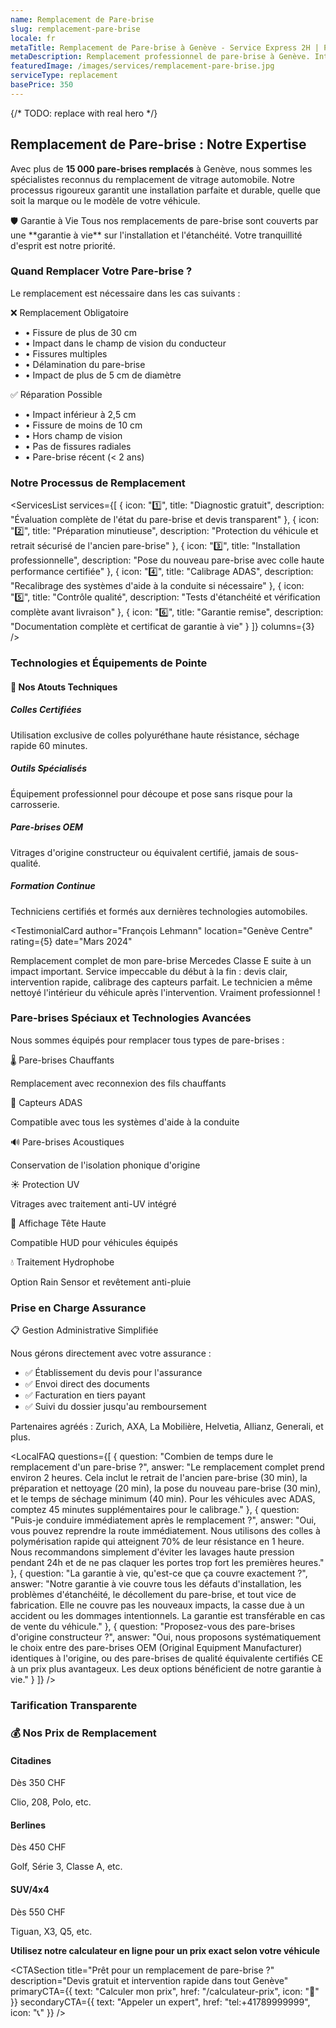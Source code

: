 ```yaml
---
name: Remplacement de Pare-brise
slug: remplacement-pare-brise
locale: fr
metaTitle: Remplacement de Pare-brise à Genève - Service Express 2H | PareBrise Genève Pro
metaDescription: Remplacement professionnel de pare-brise à Genève. Intervention en 2h, garantie à vie, toutes marques. ✓ Prise en charge assurance ✓ Véhicule de prêt.
featuredImage: /images/services/remplacement-pare-brise.jpg
serviceType: replacement
basePrice: 350
---
```


<Hero
  title="Remplacement de Pare-brise Professionnel à Genève"
  subtitle="Intervention en 2 heures • Garantie à vie • Toutes marques et modèles"
  backgroundImage=""
  ctaText="Obtenir un devis"
  ctaLink="/calculateur-prix"
/>

{/* TODO: replace with real hero */}
<div className="aspect-[16/9] rounded-2xl bg-primary/10 dark:bg-primary/20 animate-pulse mb-8" />

## Remplacement de Pare-brise : Notre Expertise

Avec plus de **15 000 pare-brises remplacés** à Genève, nous sommes les spécialistes reconnus du remplacement de vitrage automobile. Notre processus rigoureux garantit une installation parfaite et durable, quelle que soit la marque ou le modèle de votre véhicule.

<Card className="my-8 bg-blue-50 dark:bg-blue-950">
  <CardHeader>
    <CardTitle>🛡️ Garantie à Vie</CardTitle>
  </CardHeader>
  <CardContent>
    Tous nos remplacements de pare-brise sont couverts par une **garantie à vie** sur l'installation et l'étanchéité. Votre tranquillité d'esprit est notre priorité.
  </CardContent>
</Card>

### Quand Remplacer Votre Pare-brise ?

Le remplacement est nécessaire dans les cas suivants :

<div className="grid md:grid-cols-2 gap-6 my-8">
  <Card>
    <CardHeader>
      <CardTitle className="text-red-600">❌ Remplacement Obligatoire</CardTitle>
    </CardHeader>
    <CardContent>
      <ul className="space-y-2">
        <li>• Fissure de plus de 30 cm</li>
        <li>• Impact dans le champ de vision du conducteur</li>
        <li>• Fissures multiples</li>
        <li>• Délamination du pare-brise</li>
        <li>• Impact de plus de 5 cm de diamètre</li>
      </ul>
    </CardContent>
  </Card>
  
  <Card>
    <CardHeader>
      <CardTitle className="text-green-600">✅ Réparation Possible</CardTitle>
    </CardHeader>
    <CardContent>
      <ul className="space-y-2">
        <li>• Impact inférieur à 2,5 cm</li>
        <li>• Fissure de moins de 10 cm</li>
        <li>• Hors champ de vision</li>
        <li>• Pas de fissures radiales</li>
        <li>• Pare-brise récent (< 2 ans)</li>
      </ul>
    </CardContent>
  </Card>
</div>

### Notre Processus de Remplacement

<ServicesList
  services={[
    {
      icon: "1️⃣",
      title: "Diagnostic gratuit",
      description: "Évaluation complète de l'état du pare-brise et devis transparent"
    },
    {
      icon: "2️⃣",
      title: "Préparation minutieuse",
      description: "Protection du véhicule et retrait sécurisé de l'ancien pare-brise"
    },
    {
      icon: "3️⃣",
      title: "Installation professionnelle",
      description: "Pose du nouveau pare-brise avec colle haute performance certifiée"
    },
    {
      icon: "4️⃣",
      title: "Calibrage ADAS",
      description: "Recalibrage des systèmes d'aide à la conduite si nécessaire"
    },
    {
      icon: "5️⃣",
      title: "Contrôle qualité",
      description: "Tests d'étanchéité et vérification complète avant livraison"
    },
    {
      icon: "6️⃣",
      title: "Garantie remise",
      description: "Documentation complète et certificat de garantie à vie"
    }
  ]}
  columns={3}
/>

### Technologies et Équipements de Pointe

<div className="bg-gray-50 dark:bg-gray-900 p-6 rounded-lg my-8">
  <h4 className="font-semibold mb-4">🔧 Nos Atouts Techniques</h4>
  <div className="grid md:grid-cols-2 gap-4">
    <div>
      <h5 className="font-medium mb-2">Colles Certifiées</h5>
      <p className="text-sm text-muted-foreground">Utilisation exclusive de colles polyuréthane haute résistance, séchage rapide 60 minutes.</p>
    </div>
    <div>
      <h5 className="font-medium mb-2">Outils Spécialisés</h5>
      <p className="text-sm text-muted-foreground">Équipement professionnel pour découpe et pose sans risque pour la carrosserie.</p>
    </div>
    <div>
      <h5 className="font-medium mb-2">Pare-brises OEM</h5>
      <p className="text-sm text-muted-foreground">Vitrages d'origine constructeur ou équivalent certifié, jamais de sous-qualité.</p>
    </div>
    <div>
      <h5 className="font-medium mb-2">Formation Continue</h5>
      <p className="text-sm text-muted-foreground">Techniciens certifiés et formés aux dernières technologies automobiles.</p>
    </div>
  </div>
</div>

<TestimonialCard
  author="François Lehmann"
  location="Genève Centre"
  rating={5}
  date="Mars 2024"
>
  Remplacement complet de mon pare-brise Mercedes Classe E suite à un impact important. Service impeccable du début à la fin : devis clair, intervention rapide, calibrage des capteurs parfait. Le technicien a même nettoyé l'intérieur du véhicule après l'intervention. Vraiment professionnel !
</TestimonialCard>

### Pare-brises Spéciaux et Technologies Avancées

Nous sommes équipés pour remplacer tous types de pare-brises :

<div className="grid grid-cols-1 md:grid-cols-3 gap-4 my-8">
  <Card>
    <CardHeader className="pb-3">
      <CardTitle className="text-lg">🌡️ Pare-brises Chauffants</CardTitle>
    </CardHeader>
    <CardContent>
      <p className="text-sm">Remplacement avec reconnexion des fils chauffants</p>
    </CardContent>
  </Card>
  
  <Card>
    <CardHeader className="pb-3">
      <CardTitle className="text-lg">📡 Capteurs ADAS</CardTitle>
    </CardHeader>
    <CardContent>
      <p className="text-sm">Compatible avec tous les systèmes d'aide à la conduite</p>
    </CardContent>
  </Card>
  
  <Card>
    <CardHeader className="pb-3">
      <CardTitle className="text-lg">🔊 Pare-brises Acoustiques</CardTitle>
    </CardHeader>
    <CardContent>
      <p className="text-sm">Conservation de l'isolation phonique d'origine</p>
    </CardContent>
  </Card>
  
  <Card>
    <CardHeader className="pb-3">
      <CardTitle className="text-lg">☀️ Protection UV</CardTitle>
    </CardHeader>
    <CardContent>
      <p className="text-sm">Vitrages avec traitement anti-UV intégré</p>
    </CardContent>
  </Card>
  
  <Card>
    <CardHeader className="pb-3">
      <CardTitle className="text-lg">📱 Affichage Tête Haute</CardTitle>
    </CardHeader>
    <CardContent>
      <p className="text-sm">Compatible HUD pour véhicules équipés</p>
    </CardContent>
  </Card>
  
  <Card>
    <CardHeader className="pb-3">
      <CardTitle className="text-lg">💧 Traitement Hydrophobe</CardTitle>
    </CardHeader>
    <CardContent>
      <p className="text-sm">Option Rain Sensor et revêtement anti-pluie</p>
    </CardContent>
  </Card>
</div>

### Prise en Charge Assurance

<Card className="my-8 bg-green-50 dark:bg-green-950">
  <CardHeader>
    <CardTitle>📋 Gestion Administrative Simplifiée</CardTitle>
  </CardHeader>
  <CardContent>
    <p className="mb-4">Nous gérons directement avec votre assurance :</p>
    <ul className="space-y-2">
      <li>✅ Établissement du devis pour l'assurance</li>
      <li>✅ Envoi direct des documents</li>
      <li>✅ Facturation en tiers payant</li>
      <li>✅ Suivi du dossier jusqu'au remboursement</li>
    </ul>
    <p className="mt-4 text-sm text-muted-foreground">
      Partenaires agréés : Zurich, AXA, La Mobilière, Helvetia, Allianz, Generali, et plus.
    </p>
  </CardContent>
</Card>

<LocalFAQ
  questions={[
    {
      question: "Combien de temps dure le remplacement d'un pare-brise ?",
      answer: "Le remplacement complet prend environ 2 heures. Cela inclut le retrait de l'ancien pare-brise (30 min), la préparation et nettoyage (20 min), la pose du nouveau pare-brise (30 min), et le temps de séchage minimum (40 min). Pour les véhicules avec ADAS, comptez 45 minutes supplémentaires pour le calibrage."
    },
    {
      question: "Puis-je conduire immédiatement après le remplacement ?",
      answer: "Oui, vous pouvez reprendre la route immédiatement. Nous utilisons des colles à polymérisation rapide qui atteignent 70% de leur résistance en 1 heure. Nous recommandons simplement d'éviter les lavages haute pression pendant 24h et de ne pas claquer les portes trop fort les premières heures."
    },
    {
      question: "La garantie à vie, qu'est-ce que ça couvre exactement ?",
      answer: "Notre garantie à vie couvre tous les défauts d'installation, les problèmes d'étanchéité, le décollement du pare-brise, et tout vice de fabrication. Elle ne couvre pas les nouveaux impacts, la casse due à un accident ou les dommages intentionnels. La garantie est transférable en cas de vente du véhicule."
    },
    {
      question: "Proposez-vous des pare-brises d'origine constructeur ?",
      answer: "Oui, nous proposons systématiquement le choix entre des pare-brises OEM (Original Equipment Manufacturer) identiques à l'origine, ou des pare-brises de qualité équivalente certifiés CE à un prix plus avantageux. Les deux options bénéficient de notre garantie à vie."
    }
  ]}
/>

### Tarification Transparente

<div className="bg-blue-50 dark:bg-blue-950 p-6 rounded-lg my-8">
  <h3 className="text-2xl font-bold mb-4">💰 Nos Prix de Remplacement</h3>
  <div className="grid md:grid-cols-3 gap-4">
    <div className="bg-white dark:bg-gray-800 p-4 rounded">
      <h4 className="font-semibold">Citadines</h4>
      <p className="text-2xl font-bold text-primary mt-2">Dès 350 CHF</p>
      <p className="text-sm text-muted-foreground">Clio, 208, Polo, etc.</p>
    </div>
    <div className="bg-white dark:bg-gray-800 p-4 rounded">
      <h4 className="font-semibold">Berlines</h4>
      <p className="text-2xl font-bold text-primary mt-2">Dès 450 CHF</p>
      <p className="text-sm text-muted-foreground">Golf, Série 3, Classe A, etc.</p>
    </div>
    <div className="bg-white dark:bg-gray-800 p-4 rounded">
      <h4 className="font-semibold">SUV/4x4</h4>
      <p className="text-2xl font-bold text-primary mt-2">Dès 550 CHF</p>
      <p className="text-sm text-muted-foreground">Tiguan, X3, Q5, etc.</p>
    </div>
  </div>
  <p className="text-center mt-6">
    <strong>Utilisez notre calculateur en ligne pour un prix exact selon votre véhicule</strong>
  </p>
</div>

<CTASection
  title="Prêt pour un remplacement de pare-brise ?"
  description="Devis gratuit et intervention rapide dans tout Genève"
  primaryCTA={{
    text: "Calculer mon prix",
    href: "/calculateur-prix",
    icon: "🧮"
  }}
  secondaryCTA={{
    text: "Appeler un expert",
    href: "tel:+41789999999",
    icon: "📞"
  }}
/> 